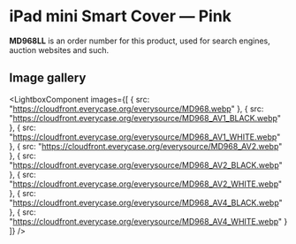 
# iPad mini Smart Cover — Pink

<Callout type='info' emoji='👉🏻'>**MD968LL** is an order number for this product, used for search engines, auction websites and such.</Callout>

## Image gallery

<LightboxComponent
    images={[
      {
        src: "https://cloudfront.everycase.org/everysource/MD968.webp"
      },
      {
        src: "https://cloudfront.everycase.org/everysource/MD968_AV1_BLACK.webp"
      },
      {
        src: "https://cloudfront.everycase.org/everysource/MD968_AV1_WHITE.webp"
      },
      {
        src: "https://cloudfront.everycase.org/everysource/MD968_AV2.webp"
      },
      {
        src: "https://cloudfront.everycase.org/everysource/MD968_AV2_BLACK.webp"
      },
      {
        src: "https://cloudfront.everycase.org/everysource/MD968_AV2_WHITE.webp"
      },
      {
        src: "https://cloudfront.everycase.org/everysource/MD968_AV4_BLACK.webp"
      },
      {
        src: "https://cloudfront.everycase.org/everysource/MD968_AV4_WHITE.webp"
      }
    ]}
  />
